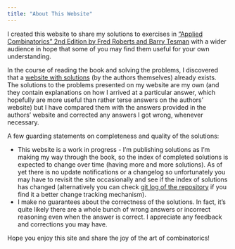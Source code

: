 ```yaml
---
title: "About This Website"
---
```


I created this website to share my solutions to exercises in ["Applied Combinatorics" 2nd Edition by Fred Roberts and Barry Tesman](https://www.amazon.com/Applied-Combinatorics-Fred-Roberts/dp/1420099825/) with a wider audience in hope that some of you may find them useful for your own understanding.

In the course of reading the book and solving the problems, I discovered that a [website with solutions](http://archive.dimacs.rutgers.edu/People/Staff/froberts/Exercises) (by the authors themselves) already exists. The solutions to the problems presented on my website are my own (and they contain explanations on how I arrived at a particular answer, which hopefully are more useful than rather terse answers on the authors' website) but I have compared them with the answers provided in the authors' website and corrected any answers I got wrong, whenever necessary.

A few guarding statements on completeness and quality of the solutions:

* This website is a work in progress - I'm publishing solutions as I'm making my way through the book, so the index of completed solutions is expected to change over time (having more and more solutions). As of yet there is no update notifications or a changelog so unfortunately you may have to revisit the site occasionally and see if the index of solutions has changed (alternatively you can check [git log of the repository](https://github.com/rahdeck/rahdeck.github.io/commits/master) if you find it a better change tracking mechanism).
* I make no guarantees about the correctness of the solutions. In fact, it's quite likely there are a whole bunch of wrong answers or incorrect reasoning even when the answer is correct. I appreciate any feedback and corrections you may have.

Hope you enjoy this site and share the joy of the art of combinatorics!